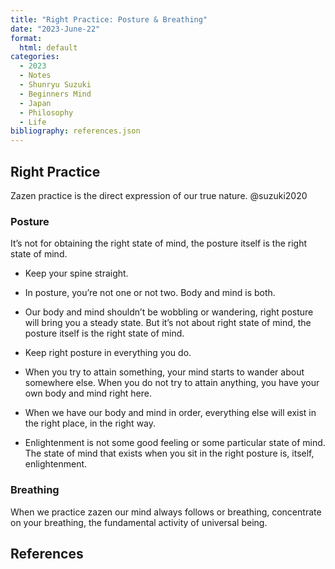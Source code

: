 ```yaml
---
title: "Right Practice: Posture & Breathing"
date: "2023-June-22"
format: 
  html: default
categories:
  - 2023
  - Notes
  - Shunryu Suzuki
  - Beginners Mind
  - Japan
  - Philosophy
  - Life
bibliography: references.json
---
```


## Right Practice

Zazen practice is the direct expression of our true nature. @suzuki2020

### Posture

It's not for obtaining the right state of mind, the posture itself is the right state of mind.

-   Keep your spine straight.

-   In posture, you're not one or not two. Body and mind is both.

-   Our body and mind shouldn't be wobbling or wandering, right posture will bring you a steady state. But it's not about right state of mind, the posture itself is the right state of mind.

-   Keep right posture in everything you do.

-   When you try to attain something, your mind starts to wander about somewhere else. When you do not try to attain anything, you have your own body and mind right here.

-   When we have our body and mind in order, everything else will exist in the right place, in the right way.

-   Enlightenment is not some good feeling or some particular state of mind. The state of mind that exists when you sit in the right posture is, itself, enlightenment.

### Breathing

When we practice zazen our mind always follows or breathing, concentrate on your breathing, the fundamental activity of universal being.

## References
